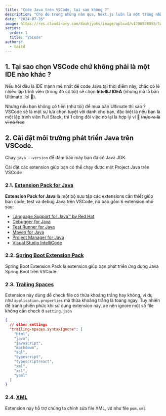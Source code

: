 ```yaml
---
title: "Code Java trên VSCode, tại sao không ?"
description: "Cho dù trong những năm qua, Next.js luôn là một trong những framework Javascript phổ biến nhất, nhưng framework nào thì cũng có những vấn đề của nó, Nextjs cũng vậy, trong bài viết này mình sẽ đưa ra quan điểm cá nhân về những thứ mình chưa thích ở Nextjs."
date: "2024-07-26"
image: https://res.cloudinary.com/daukjyo6s/image/upload/v1706598055/twitter-card_sznp94.png
series:
  order: 1
  title: "VSCode"
authors:
  - taitd
---
```


## 1. Tại sao chọn VSCode chứ không phải là một IDE nào khác ?

Nếu hỏi đâu là IDE mạnh mẽ nhất để code Java tại thời điểm này, chắc có lẽ nhiều lập trình viên (trong đó có tôi) sẽ chọn **IntelliJ IDEA** (nhưng mà là bản Ultimate ,lol 🤣).

Nhưng nếu bạn không có tiền (như tôi) để mua bản Ultimate thì sao ? VSCode sẽ là một sự lựa chọn tuyệt vời dành cho bạn, đặc biệt là nếu bạn là một lập trình viên Full Stack, thì 1 công đôi việc nó lại là hợp lý vl 🐧 ~~thực ra là vì nó free~~

## 2. Cài đặt môi trường phát triển Java trên VSCode.

Chạy `java --version` để đảm bảo máy bạn đã có Java JDK.

Cài đặt các extension giúp bạn có thể chạy được một Project Java trên VSCode

### 2.1. [Extension Pack for Java](https://marketplace.visualstudio.com/items?itemName=vscjava.vscode-java-pack)

**Extension Pack for Java** là một bộ sưu tập các extensions cần thiết giúp bạn code, test và debug Java trên VSCode, nó bao gồm 6 extension nhỏ sau:

- [Language Support for Java™ by Red Hat](https://marketplace.visualstudio.com/items?itemName=redhat.java)
- [Debugger for Java](https://marketplace.visualstudio.com/items?itemName=vscjava.vscode-java-debug)
- [Test Runner for Java](https://marketplace.visualstudio.com/items?itemName=vscjava.vscode-java-test)
- [Maven for Java](https://marketplace.visualstudio.com/items?itemName=vscjava.vscode-maven)
- [Project Manager for Java](https://marketplace.visualstudio.com/items?itemName=vscjava.vscode-java-dependency)
- [Visual Studio IntelliCode](https://marketplace.visualstudio.com/items?itemName=VisualStudioExptTeam.vscodeintellicode)

### 2.2. [Spring Boot Extension Pack](https://marketplace.visualstudio.com/items?itemName=vmware.vscode-boot-dev-pack)

Spring Boot Extension Pack là extension giúp bạn phát triển ứng dụng Java Spring Boot trên VSCode.

### 2.3. [Trailing Spaces](https://marketplace.visualstudio.com/items?itemName=shardulm94.trailing-spaces)

Extension này dùng để check file có thừa khoảng trắng hay không, ví dụ như `application.properties` mà thừa khoảng trắng là toang ngay. Tuy nhiên để tránh phiền phức khi sử dụng extension này, ae nên ignore một số file không cần check ở `setting.json`

```json title="settings.json"
{
  // other settings
  "trailing-spaces.syntaxIgnore": [
    "html",
    "java",
    "javascript",
    "markdown",
    "sql",
    "typescript",
    "typescriptreact",
    "xml",
    "xsl",
    "yaml"
  ]
}
```

### 2.4. [XML](https://marketplace.visualstudio.com/items?itemName=redhat.vscode-xml)

Extension này hỗ trợ chúng ta chỉnh sửa file XML, vd như file `pom.xml`
